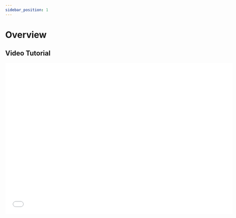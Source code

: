 ```yaml
---
sidebar_position: 1
---
```



# Overview

## Video Tutorial

<iframe
  src="//player.bilibili.com/player.html?bvid=BV1DbAceXE42&autoplay=0&vd_source=074e15df4d816e8ebbec8bdbdf4d6925#reply256944692752"
  scrolling="no"
  frameborder="no"
  framespacing="0"
  allowfullscreen
  width="720"
  height="480"
/>

## Text Description

OOMOL is an AI workflow IDE. Compared to any similar product, we emphasize open source and programmability.

<img src={overview} width="720" />

## 1. OVM

> OOMOL Virtual Machine

1. Container environment, safe and reliable, easy to share.
2. Built-in multi-language development environment, ready to use out of the box.

**Open Source Repositories**

- https://github.com/oomol-lab/ovm
- https://github.com/oomol-lab/ovm-core
- https://github.com/oomol-lab/ovm-win
- https://github.com/oomol-lab/ovm-js

## 2. OOCANA

> OOMOL Workflow Engine

1. Responsible for block scheduling.
2. Throughput management, back pressure control.

**Open Source Repositories**

- https://github.com/oomol/oocana-node
- https://github.com/oomol/oocana-python
- https://github.com/oomol/oocana-rust

## 3. OOMOL STUDIO

> OOMOL Desktop App

1. Convenient drag-and-drop workflow.
2. Professional code editor.
3. Exquisite data visualization display.

## 4. OOMOL Flowhub

> OOMOL Flow Hub

1. Share your creativity.
2. Collaborate on projects with friends in the community.
3. Find inspiration from the community.

## 5. OOMOL Cloud

> OOMOL Cloud Deployment Service `(coming soon)`

1. Web access, available at any time without downloading.
2. You can use the unlimited computing power of the cloud.
3. Support API calls and provide services for developers.